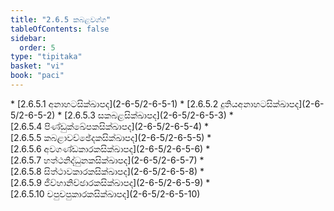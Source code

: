 ```yaml
---
title: "2.6.5 කබළවග්ග"
tableOfContents: false
sidebar:
  order: 5
type: "tipitaka"
basket: "vi"
book: "paci"
---
```



<DynamicBreadcrumb />



<TableOfContents book="paci" section="2.6.5">
* [2.6.5.1 අනාහටසික්ඛාපද](2-6-5/2-6-5-1)
* [2.6.5.2 දුතියඅනාහටසික්ඛාපද](2-6-5/2-6-5-2)
* [2.6.5.3 සකබළසික්ඛාපද](2-6-5/2-6-5-3)
* [2.6.5.4 පිණ්ඩුක්ඛේපකසික්ඛාපද](2-6-5/2-6-5-4)
* [2.6.5.5 කබළාවච්ඡේදකසික්ඛාපද](2-6-5/2-6-5-5)
* [2.6.5.6 අවගණ්ඩකාරකසික්ඛාපද](2-6-5/2-6-5-6)
* [2.6.5.7 හත්ථනිද්ධුනකසික්ඛාපද](2-6-5/2-6-5-7)
* [2.6.5.8 සිත්ථාවකාරකසික්ඛාපද](2-6-5/2-6-5-8)
* [2.6.5.9 ජිව්හානිච්ඡාරකසික්ඛාපද](2-6-5/2-6-5-9)
* [2.6.5.10 චපුචපුකාරකසික්ඛාපද](2-6-5/2-6-5-10)
</TableOfContents>